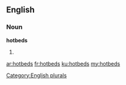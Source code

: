 ==English==

===Noun===
'''hotbeds'''

# {{plural of|hotbed}}

[[Category:English plurals]]

[[ar:hotbeds]]
[[fr:hotbeds]]
[[ku:hotbeds]]
[[my:hotbeds]]